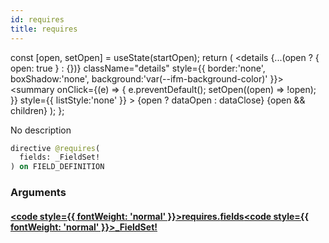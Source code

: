 ```yaml
---
id: requires
title: requires
---
```









  const [open, setOpen] = useState(startOpen);
  return (
    <details {...(open ? { open: true } : {})} className="details" style={{ border:'none', boxShadow:'none', background:'var(--ifm-background-color)' }}>
      <summary
        onClick={(e) => {
          e.preventDefault();
          setOpen((open) => !open);
        }}
        style={{ listStyle:'none' }}
      >
      {open ? dataOpen : dataClose}
      </summary>
      {open && children}
    </details>
  );
};








No description


```graphql
directive @requires(
  fields: _FieldSet!
) on FIELD_DEFINITION
```




### Arguments

#### [<code style={{ fontWeight: 'normal' }}>requires.<b>fields</b></code>](#)<Bullet />[<code style={{ fontWeight: 'normal' }}><b>_FieldSet!</b></code>](/main-backend-service/graphql/🧠🔍introspection/types/scalars/field-set.mdx) <Badge class="badge badge--secondary badge--non_null" text="non-null"/> <Badge class="badge badge--secondary " text="scalar"/>
